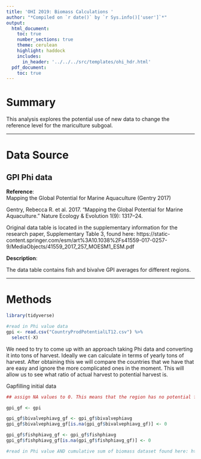 ```yaml
---
title: 'OHI 2019: Biomass Calculations '
author: "*Compiled on `r date()` by `r Sys.info()['user']`*"
output: 
  html_document:
    toc: true
    number_sections: true
    theme: cerulean
    highlight: haddock
    includes: 
      in_header: '../../../src/templates/ohi_hdr.html'
  pdf_document:
    toc: true
---
```


# Summary
This analysis explores the potential use of new data to change the reference level for the mariculture subgoal.

***

# Data Source 

## GPI Phi data

**Reference**:      
Mapping the Global Potential for Marine Aquaculture (Gentry 2017)

Gentry, Rebecca R. et al. 2017. “Mapping the Global Potential for Marine Aquaculture.” Nature Ecology & Evolution 1(9): 1317–24.


Original data table is located in the supplementary information for the research paper, Supplementary Table 3, found here: https://static-content.springer.com/esm/art%3A10.1038%2Fs41559-017-0257-9/MediaObjects/41559_2017_257_MOESM1_ESM.pdf


**Description**:  

The data table contains fish and bivalve GPI averages for different regions. 

***
  
# Methods

```r
library(tidyverse)
```


```r
#read in Phi value data 
gpi <- read.csv("CountryProdPotentialLT12.csv") %>%
  select(-X)
```

We need to try to come up with an approach taking Phi data and converting it into tons of harvest. Ideally we can calculate in terms of yearly tons of harvest. After obtaining this we will compare the countries that we have that are easy and ignore the more complicated ones in the moment. This will allow us to see what ratio of actual harvest to potential harvest is.

Gapfilling initial data
```r
## assign NA values to 0. This means that the region has no potential for bivalve production or fish production

gpi_gf <- gpi

gpi_gf$bivalvephiavg_gf <- gpi_gf$bivalvephiavg
gpi_gf$bivalvephiavg_gf[is.na(gpi_gf$bivalvephiavg_gf)] <- 0

gpi_gf$fishphiavg_gf <- gpi_gf$fishphiavg
gpi_gf$fishphiavg_gf[is.na(gpi_gf$fishphiavg_gf)] <- 0
```

```r
#read in Phi value AND cumulative sum of biomass dataset found here: https://knb.ecoinformatics.org/view/doi:10.5063/F1CF9N69


```






